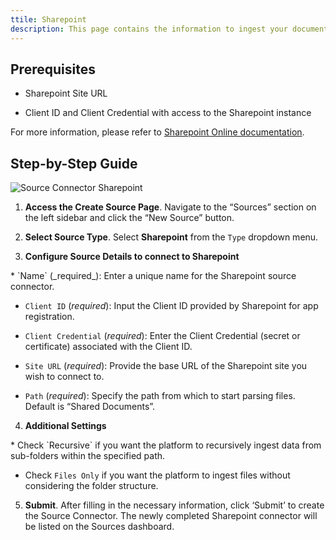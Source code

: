 ```yaml
---
ttile: Sharepoint 
description: This page contains the information to ingest your documents from Sharepoint sites.
---
```


## Prerequisites

*   Sharepoint Site URL
    
*   Client ID and Client Credential with access to the Sharepoint instance
    

For more information, please refer to [Sharepoint Online documentation](https://docs.microsoft.com/en-us/sharepoint/dev/).

## Step-by-Step Guide

![Source Connector Sharepoint](img/platform/Source-Sharepoint.png)

1.  **Access the Create Source Page**. Navigate to the “Sources” section on the left sidebar and click the “New Source” button.
    
2.  **Select Source Type**. Select **Sharepoint** from the `Type` dropdown menu.
    
3.  **Configure Source Details to connect to Sharepoint**
    
<Note>
*   `Name` (_required_): Enter a unique name for the Sharepoint source connector.
    
*   `Client ID` (_required_): Input the Client ID provided by Sharepoint for app registration.
    
*   `Client Credential` (_required_): Enter the Client Credential (secret or certificate) associated with the Client ID.
    
*   `Site URL` (_required_): Provide the base URL of the Sharepoint site you wish to connect to.
    
*   `Path` (_required_): Specify the path from which to start parsing files. Default is “Shared Documents”.
</Note> 

4.  **Additional Settings**
    
<Note>
*   Check `Recursive` if you want the platform to recursively ingest data from sub-folders within the specified path.
    
*   Check `Files Only` if you want the platform to ingest files without considering the folder structure.
</Note>  

5.  **Submit**. After filling in the necessary information, click ‘Submit’ to create the Source Connector. The newly completed Sharepoint connector will be listed on the Sources dashboard.